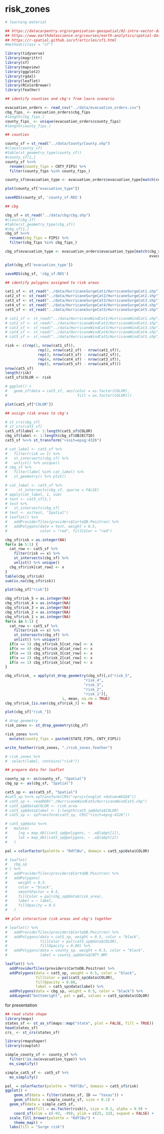 # risk_zones

```r
# learning material

## https://datacarpentry.org/organization-geospatial/02-intro-vector-data/
## https://www.earthdatascience.org/courses/earth-analytics/spatial-data-r/intro-vector-data-r/
## https://r-spatial.github.io/sf/articles/sf1.html
#methods(class = "sf")
```

```r
library(tidyverse)
library(magrittr)
library(sf)
library(mapview)
library(ggplot2)
library(rgdal)
library(leaflet)
library(RColorBrewer)
library(feather)
```

```r
## identify counties and cbg's from laura scenario

evacuation_orders <- read_csv("../data/evacuation_orders.csv")
cbg_fips_ <- evacuation_orders$cbg_fips
#length(cbg_fips_)
county_fips_ <- unique(evacuation_orders$county_fips)
#length(county_fips_)
```

```r
## counties

county_sf = st_read("../data/County/County.shp")
#class(county_sf)
#table(st_geometry_type(county_sf))
#county_sf[1,]
county_sf %<>% 
  rename(county_fips = CNTY_FIPS) %>% 
  filter(county_fips %in% county_fips_)

county_sf$evacuation_type <- evacuation_orders$evacuation_type[match(county_sf$county_fips, evacuation_orders$county_fips)]

plot(county_sf["evacuation_type"])

saveRDS(county_sf, 'county_sf.RDS')
```

```r
## cbg

cbg_sf = st_read("../data/cbg/cbg.shp")
#class(cbg_sf)
#table(st_geometry_type(cbg_sf))
#cbg_sf[1,]
cbg_sf %<>% 
  rename(cbg_fips = FIPS) %>% 
  filter(cbg_fips %in% cbg_fips_)

cbg_sf$evacuation_type <- evacuation_orders$evacuation_type[match(cbg_sf$cbg_fips, 
                                                                  evacuation_orders$cbg_fips)]

plot(cbg_sf['evacuation_type'])

saveRDS(cbg_sf, 'cbg_sf.RDS')
```

```r
## identify polygons assigned to risk areas

cat1_sf <- st_read("../data/HurricaneSurgeCat1/HurricaneSurgeCat1.shp")
cat2_sf <- st_read("../data/HurricaneSurgeCat2/HurricaneSurgeCat2.shp")
cat3_sf <- st_read("../data/HurricaneSurgeCat3/HurricaneSurgeCat3.shp")
cat4_sf <- st_read("../data/HurricaneSurgeCat4/HurricaneSurgeCat4.shp")
cat5_sf <- st_read("../data/HurricaneSurgeCat5/HurricaneSurgeCat5.shp")

# cat1_sf <- st_read("../data/HurricaneWindCat1/HurricaneWindCat1.shp")
# cat2_sf <- st_read("../data/HurricaneWindCat2/HurricaneWindCat2.shp")
# cat3_sf <- st_read("../data/HurricaneWindCat3/HurricaneWindCat3.shp")
# cat4_sf <- st_read("../data/HurricaneWindCat4/HurricaneWindCat4.shp")
# cat5_sf <- st_read("../data/HurricaneWindCat5/HurricaneWindCat5.shp")

risk <- c(rep(1, nrow(cat1_sf)), 
               rep(2, nrow(cat2_sf) - nrow(cat1_sf)), 
               rep(3, nrow(cat3_sf) - nrow(cat2_sf)), 
               rep(4, nrow(cat4_sf) - nrow(cat3_sf)), 
               rep(5, nrow(cat5_sf) - nrow(cat4_sf)))
nrow(cat5_sf)
length(risk)
cat5_sf$COLOR <- risk

# ggplot() + 
#   geom_sf(data = cat5_sf, aes(color = as.factor(COLOR),
#                                fill = as.factor(COLOR)))

plot(cat5_sf["COLOR"])
```

```r
## assign risk areas to cbg's

# st_crs(cbg_sf)
# st_crs(cat5_sf)
cat5_sf$label <- 1:length(cat5_sf$COLOR)
cbg_sf$label <- 1:length(cbg_sf$OBJECTID)
cat5_sf %<>% st_transform("+init=epsg:4326")

# cat_label <- cat5_sf %>% 
#   filter(risk == 1) %>% 
#   st_intersects(cbg_sf) %>% 
#   unlist() %>% unique()
# cbg_sf %>% 
#   filter(label %in% cat_label) %>% 
#   st_geometry() %>% plot()

# cat_label <- cat5_sf %>% 
#     st_intersects(cbg_sf, sparse = FALSE) 
# apply(cat_label, 1, sum)
# test <- cat5_sf[3,]
# test %>% 
#   st_intersects(cbg_sf)
# test <- as(test, "Spatial")
# leaflet() %>%
#   addProviderTiles(providers$CartoDB.Positron) %>%  
#   addPolygons(data = test, weight = 0.5, 
#               color = "red", fillColor = "red")

cbg_sf$risk = as.integer(NA)
for(x in 5:1) {
  cat_row <- cat5_sf %>% 
    filter(risk == x) %>% 
    st_intersects(cbg_sf) %>% 
    unlist() %>% unique()
  cbg_sf$risk[cat_row] <- x
}
table(cbg_sf$risk)
sum(is.na(cbg_sf$risk))

plot(cbg_sf["risk"])
```

```r
cbg_sf$risk_5 = as.integer(NA)
cbg_sf$risk_4 = as.integer(NA)
cbg_sf$risk_3 = as.integer(NA)
cbg_sf$risk_2 = as.integer(NA)
cbg_sf$risk_1 = as.integer(NA)
for(x in 5:1) {
  cat_row <- cat5_sf %>% 
    filter(risk == x) %>% 
    st_intersects(cbg_sf) %>% 
    unlist() %>% unique()
  if(x == 5) cbg_sf$risk_5[cat_row] <- x
  if(x == 4) cbg_sf$risk_4[cat_row] <- x
  if(x == 3) cbg_sf$risk_3[cat_row] <- x
  if(x == 2) cbg_sf$risk_2[cat_row] <- x
  if(x == 1) cbg_sf$risk_1[cat_row] <- x
}

cbg_sf$risk_ = apply(st_drop_geometry(cbg_sf)[,c("risk_5", 
                                    "risk_4", 
                                    "risk_3", 
                                    "risk_2", 
                                    "risk_1")], 
                          1, mean, na.rm = TRUE)
cbg_sf$risk_[is.nan(cbg_sf$risk_)] <- NA

plot(cbg_sf["risk_"])
```

```r
# drop geometry
risk_zones <- st_drop_geometry(cbg_sf)

risk_zones %<>% 
  mutate(county_fips = paste0(STATE_FIPS, CNTY_FIPS))

write_feather(risk_zones, "./risk_zones.feather")

# risk_zones %>% 
#  select(label, contains("risk"))
```

```r
## prepare data for leaflet

county_sp <- as(county_sf, "Spatial")
cbg_sp <- as(cbg_sf, "Spatial")

cat5_sp <- as(cat5_sf, "Spatial")
#cat5_sp %<>% spTransform(CRS("+proj=longlat +datum=WGS84"))
# cat5_sp <- readOGR("./HurricaneWindCat5/HurricaneWindCat5.shp")
# cat5_sp@data$COLOR <- risk_area
# cat5_sp@data$label <- 1:length(cat5_sp@data$COLOR)
# cat5_sp <- spTransform(cat5_sp, CRS("+init=epsg:4326"))

# cat5_sp@data %<>% 
#   mutate(
#     lng = map_dbl(cat5_sp@polygons, ~ .x@labpt[1]),
#     lat = map_dbl(cat5_sp@polygons, ~ .x@labpt[2])
#   )

pal = colorFactor(palette = "RdYlBu", domain = cat5_sp@data$COLOR)

# leaflet(
#   cbg_sp
# ) %>%
#   addProviderTiles(providers$CartoDB.Positron) %>%
#   addPolygons(
#     weight = 0.5,
#     color = "black",
#     smoothFactor = 0.5,
#     fillColor = pal(cbg_sp@data$risk_area),
#     label = ~ label,
#     fillOpacity = 0.5
#   )
```

```r
## plot interactive risk areas and cbg's together

# leaflet() %>%  
#   addProviderTiles(providers$CartoDB.Positron) %>%
#   addPolygons(data = cat5_sp, weight = 0.5, color = "black",
#               fillColor = pal(cat5_sp@data$COLOR),
#               fillOpacity = 0.80) %>% 
#   addPolygons(data = county_sp, weight = 0.5, color = "black", 
#               label = county_sp@data$CNTY_NM)

leaflet() %>%  
  addProviderTiles(providers$CartoDB.Positron) %>%
  addPolygons(data = cat5_sp, weight = 0.5, color = "black",
              fillColor = pal(cat5_sp@data$COLOR),
              fillOpacity = 0.80,
              label = cat5_sp@data$label) %>% 
  addPolygons(data = cbg_sp, weight = 0.5, color = "black") %>% 
  addLegend("bottomright", pal = pal, values = cat5_sp@data$COLOR)
```

for presentation

```r
## read state shape
library(maps)
states_sf <- st_as_sf(maps::map("state", plot = FALSE, fill = TRUE))
head(states_sf)
crs_ <- st_crs(states_sf)
```

```r
library(rmapshaper)
library(cowplot)

simple_county_sf <- county_sf %>% 
  filter(!is.na(evacuation_type)) %>% 
  ms_simplify()

simple_cat5_sf <- cat5_sf %>% 
  ms_simplify()

pal_ = colorFactor(palette = "RdYlBu", domain = cat5_sf$risk)
ggplot() + 
    geom_sf(data = filter(states_sf, ID == "texas")) + 
    geom_sf(data = simple_county_sf, size = 0.1) + 
  geom_sf(data = simple_cat5_sf, 
          aes(fill = as.factor(risk)), size = 0.1, alpha = 0.9) +
    coord_sf(xlim = c(-93, -99), ylim = c(25, 32), expand = FALSE) + 
  scale_fill_brewer(palette = "RdYlBu") +
    theme_map() + 
  labs(fill = "Surge risk")
```


